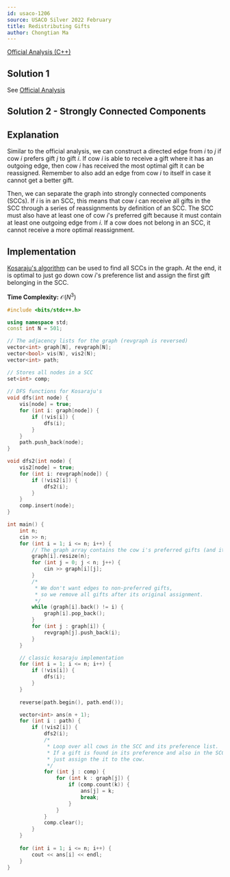 ```yaml
---
id: usaco-1206
source: USACO Silver 2022 February
title: Redistributing Gifts
author: Chongtian Ma
---
```


[Official Analysis (C++)](http://www.usaco.org/current/data/sol_prob1_silver_feb22.html)

## Solution 1

See [Official Analysis](http://www.usaco.org/current/data/sol_prob1_silver_feb22.html)

## Solution 2 - Strongly Connected Components

## Explanation

Similar to the official analysis, we can construct a directed edge from $i$ to $j$ if cow $i$ prefers gift $j$ to gift $i$.
If cow $i$ is able to receive a gift where it has an outgoing edge, then cow $i$ has received the most optimal gift it can be reassigned.
Remember to also add an edge from cow $i$ to itself in case it cannot get a better gift.

Then, we can separate the graph into strongly connected components (SCCs). If $i$ is in an SCC, this means that cow $i$ can receive
all gifts in the SCC through a series of reassignments by definition of an SCC. The SCC must also have at least one of cow $i$'s preferred gift
because it must contain at least one outgoing edge from $i$. If a cow does not belong in an SCC, it cannot receive a more optimal reassignment.

## Implementation

[Kosaraju's algorithm](https://en.wikipedia.org/wiki/Kosaraju's_algorithm) can be used to find all SCCs in the graph. At the end, it is optimal to just go down cow $i$'s preference list and assign the first gift belonging in the SCC.

**Time Complexity:** $\mathcal{O}(N^3)$

<LanguageSection>
<CPPSection>

```cpp
#include <bits/stdc++.h>

using namespace std;
const int N = 501;

// The adjacency lists for the graph (revgraph is reversed)
vector<int> graph[N], revgraph[N];
vector<bool> vis(N), vis2(N);
vector<int> path;

// Stores all nodes in a SCC
set<int> comp;
	
// DFS functions for Kosaraju's
void dfs(int node) {
	vis[node] = true;
	for (int i: graph[node]) {
		if (!vis[i]) {
			dfs(i);
		}
	}
	path.push_back(node);
}

void dfs2(int node) {
	vis2[node] = true;
	for (int i: revgraph[node]) {
		if (!vis2[i]) {
			dfs2(i);
		}
	}
	comp.insert(node);
}

int main() {
	int n;
	cin >> n;
	for (int i = 1; i <= n; i++) {
		// The graph array contains the cow i's preferred gifts (and itself).
		graph[i].resize(n);
		for (int j = 0; j < n; j++) {
			cin >> graph[i][j];
		}
		/*
		 * We don't want edges to non-preferred gifts,
		 * so we remove all gifts after its original assignment.
		 */
		while (graph[i].back() != i) {
			graph[i].pop_back();
		}
		for (int j : graph[i]) {
			revgraph[j].push_back(i);
		}
	}

	// classic kosaraju implementation
	for (int i = 1; i <= n; i++) {
		if (!vis[i]) {
			dfs(i);
		}
	}
	
	reverse(path.begin(), path.end());

	vector<int> ans(n + 1);
	for (int i : path) {
		if (!vis2[i]) {
			dfs2(i);
			/*
			 * Loop over all cows in the SCC and its preference list.
			 * If a gift is found in its preference and also in the SCC,
			 * just assign the it to the cow.
			 */
			for (int j : comp) {
				for (int k : graph[j]) {
					if (comp.count(k)) {
						ans[j] = k;
						break;
					}
				}
			}
			comp.clear();
		}
	}
	
	for (int i = 1; i <= n; i++) {
		cout << ans[i] << endl;
	}
}
```  
</CPPSection>
</LanguageSection>

